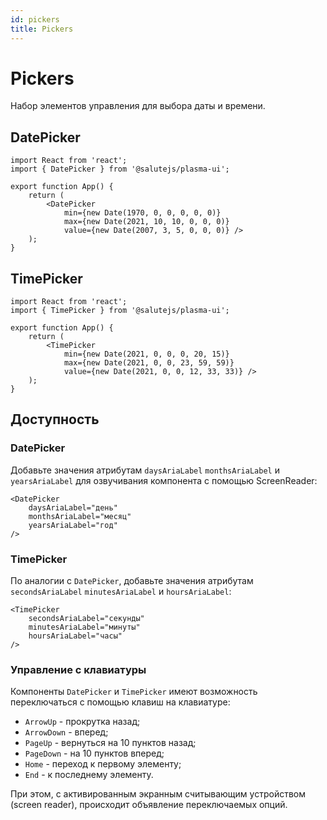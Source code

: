 ```yaml
---
id: pickers
title: Pickers
---
```



# Pickers
Набор элементов управления для выбора даты и времени.

## DatePicker
<Description name="DatePicker" />
<PropsTable name="DatePicker" />

```tsx live
import React from 'react';
import { DatePicker } from '@salutejs/plasma-ui';

export function App() {
    return (
        <DatePicker 
            min={new Date(1970, 0, 0, 0, 0, 0)}
            max={new Date(2021, 10, 10, 0, 0, 0)} 
            value={new Date(2007, 3, 5, 0, 0, 0)} />
    );
}
```

## TimePicker
<Description name="TimePicker" />
<PropsTable name="TimePicker" />

```tsx live
import React from 'react';
import { TimePicker } from '@salutejs/plasma-ui';

export function App() {
    return (
        <TimePicker
            min={new Date(2021, 0, 0, 0, 20, 15)}
            max={new Date(2021, 0, 0, 23, 59, 59)}
            value={new Date(2021, 0, 0, 12, 33, 33)} />
    );
}
```

## Доступность

### DatePicker
Добавьте значения атрибутам `daysAriaLabel` `monthsAriaLabel` и `yearsAriaLabel`
для озвучивания компонента с помощью ScreenReader:

```tsx
<DatePicker
    daysAriaLabel="день"
    monthsAriaLabel="месяц"
    yearsAriaLabel="год"
/>
```

### TimePicker
По аналогии с `DatePicker`, добавьте значения атрибутам `secondsAriaLabel` `minutesAriaLabel` и `hoursAriaLabel`:

```tsx
<TimePicker
    secondsAriaLabel="секунды"
    minutesAriaLabel="минуты"
    hoursAriaLabel="часы"
/>
```

### Управление с клавиатуры
Компоненты `DatePicker` и `TimePicker` имеют возможность
переключаться с помощью клавиш на клавиатуре:

* `ArrowUp` - прокрутка назад;
* `ArrowDown` - вперед;
* `PageUp` - вернуться на 10 пунктов назад;
* `PageDown` - на 10 пунктов вперед;
* `Home` - переход к первому элементу;
* `End` - к последнему элементу.

При этом, с активированным экранным считывающим устройством (screen reader),
происходит объявление переключаемых опций.

